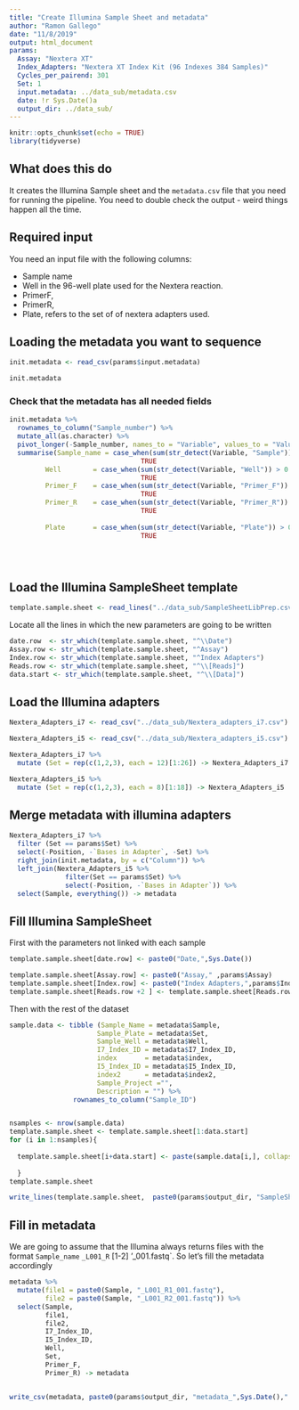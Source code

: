 ```yaml
---
title: "Create Illumina Sample Sheet and metadata"
author: "Ramon Gallego"
date: "11/8/2019"
output: html_document
params: 
  Assay: "Nextera XT"
  Index_Adapters: "Nextera XT Index Kit (96 Indexes 384 Samples)"
  Cycles_per_pairend: 301
  Set: 1
  input.metadata: ../data_sub/metadata.csv
  date: !r Sys.Date()a
  output_dir: ../data_sub/
---
```


```r
knitr::opts_chunk$set(echo = TRUE)
library(tidyverse)

```

## What does this do

It creates the Illumina Sample sheet and the `metadata.csv` file that you need for running the pipeline. You need to double check the output - weird things happen all the time.

## Required input

You need an input file with the following columns:

  - Sample name
  - Well in the 96-well plate used for the Nextera reaction. 
  - PrimerF, 
  - PrimerR,
  - Plate, refers to the set of of nextera adapters used.


## Loading the metadata you want to sequence

```r

init.metadata <- read_csv(params$input.metadata)

init.metadata

```

### Check that the metadata has all needed fields

```r

init.metadata %>% 
  rownames_to_column("Sample_number") %>% 
  mutate_all(as.character) %>% 
  pivot_longer(-Sample_number, names_to = "Variable", values_to = "Value") %>% 
  summarise(Sample_name = case_when(sum(str_detect(Variable, "Sample")) > 0 ~ "Present",
                                 TRUE                                    ~ "Absent"),
         Well        = case_when(sum(str_detect(Variable, "Well")) > 0 ~ "Present",
                                 TRUE                                    ~ "Absent"),
         Primer_F    = case_when(sum(str_detect(Variable, "Primer_F")) > 0 ~ "Present",
                                 TRUE                                    ~ "Absent"),
         Primer_R    = case_when(sum(str_detect(Variable, "Primer_R")) > 0 ~ "Present",
                                 TRUE                                    ~ "Absent"),
         
         Plate       = case_when(sum(str_detect(Variable, "Plate")) > 0 ~ "Present",
                                 TRUE                                    ~ "Absent")) -> Checks
  




```


## Load the Illumina SampleSheet template



```r
template.sample.sheet <- read_lines("../data_sub/SampleSheetLibPrep.csv")
```

Locate all the lines in which the new parameters are going to be written

```r


date.row  <- str_which(template.sample.sheet, "^\\Date")
Assay.row <- str_which(template.sample.sheet, "^Assay")
Index.row <- str_which(template.sample.sheet, "^Index Adapters")
Reads.row <- str_which(template.sample.sheet, "^\\[Reads]")
data.start <- str_which(template.sample.sheet, "^\\[Data]")


```

## Load the Illumina adapters

```r

Nextera_Adapters_i7 <- read_csv("../data_sub/Nextera_adapters_i7.csv")

Nextera_Adapters_i5 <- read_csv("../data_sub/Nextera_adapters_i5.csv")

Nextera_Adapters_i7 %>% 
  mutate (Set = rep(c(1,2,3), each = 12)[1:26]) -> Nextera_Adapters_i7

Nextera_Adapters_i5 %>% 
  mutate (Set = rep(c(1,2,3), each = 8)[1:18]) -> Nextera_Adapters_i5

```

## Merge metadata with illumina adapters

```r
Nextera_Adapters_i7 %>% 
  filter (Set == params$Set) %>% 
  select(-Position, -`Bases in Adapter`, -Set) %>% 
  right_join(init.metadata, by = c("Column")) %>% 
  left_join(Nextera_Adapters_i5 %>% 
              filter(Set == params$Set) %>% 
              select(-Position, -`Bases in Adapter`)) %>% 
  select(Sample, everything()) -> metadata


```

## Fill Illumina SampleSheet

First with the parameters not linked with each sample

```r
template.sample.sheet[date.row] <- paste0("Date,",Sys.Date())

template.sample.sheet[Assay.row] <- paste0("Assay," ,params$Assay)
template.sample.sheet[Index.row] <- paste0("Index Adapters,",params$Index_Adapters)
template.sample.sheet[Reads.row +2 ] <- template.sample.sheet[Reads.row + 4] <- params$Cycles_per_pairend
```

Then with the rest of the dataset

```r
sample.data <- tibble (Sample_Name = metadata$Sample,
                      Sample_Plate = metadata$Set,
                      Sample_Well = metadata$Well,
                      I7_Index_ID = metadata$I7_Index_ID,
                      index       = metadata$index,
                      I5_Index_ID = metadata$I5_Index_ID,
                      index2      = metadata$index2,
                      Sample_Project ="", 
                      Description = "") %>% 
                rownames_to_column("Sample_ID")


nsamples <- nrow(sample.data)
template.sample.sheet <- template.sample.sheet[1:data.start]
for (i in 1:nsamples){
  
  template.sample.sheet[i+data.start] <- paste(sample.data[i,], collapse = ",") 
  
  }
template.sample.sheet

write_lines(template.sample.sheet,  paste0(params$output_dir, "SampleSheet_",Sys.Date(),".csv"))
```

## Fill in metadata

We are going to assume that the Illumina always returns files with the format `Sample_name` `_L001_R` [1-2] '_001.fastq`. So let's fill the metadata accordingly

```r
metadata %>% 
  mutate(file1 = paste0(Sample, "_L001_R1_001.fastq"),
         file2 = paste0(Sample, "_L001_R2_001.fastq")) %>% 
  select(Sample,
         file1,
         file2,
         I7_Index_ID,
         I5_Index_ID,
         Well,
         Set,
         Primer_F,
         Primer_R) -> metadata


write_csv(metadata, paste0(params$output_dir, "metadata_",Sys.Date(),".csv"))
```

